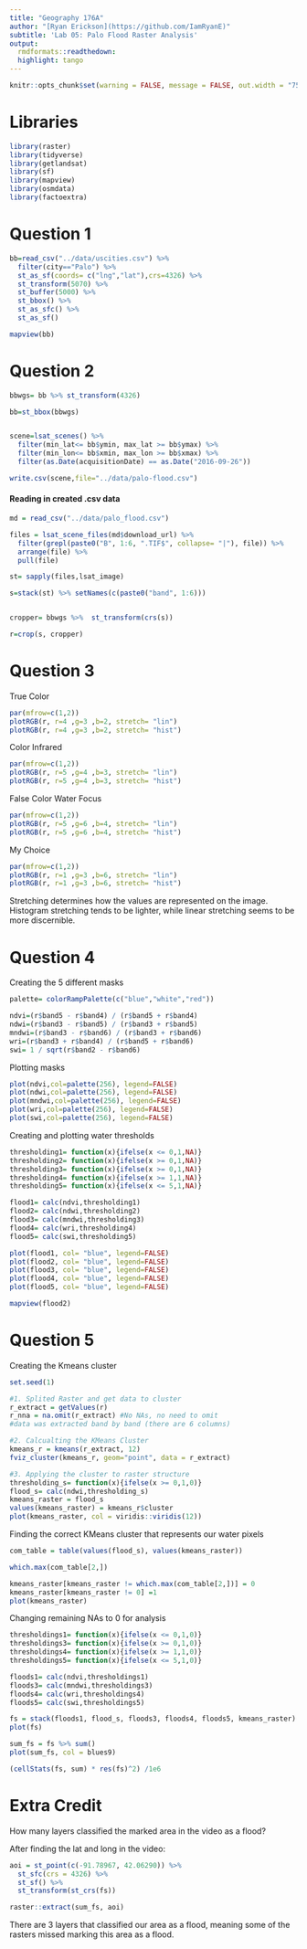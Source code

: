```yaml
---
title: "Geography 176A"
author: "[Ryan Erickson](https://github.com/IamRyanE)"
subtitle: 'Lab 05: Palo Flood Raster Analysis'
output:
  rmdformats::readthedown:
  highlight: tango
---
```


```r
knitr::opts_chunk$set(warning = FALSE, message = FALSE, out.width = "75%", fig.align = 'center')
```

# Libraries

```r
library(raster)
library(tidyverse)
library(getlandsat) 
library(sf) 
library(mapview)
library(osmdata)
library(factoextra)
```
# Question 1
```r
bb=read_csv("../data/uscities.csv") %>%
  filter(city=="Palo") %>%
  st_as_sf(coords= c("lng","lat"),crs=4326) %>%
  st_transform(5070) %>%
  st_buffer(5000) %>%
  st_bbox() %>%
  st_as_sfc() %>%
  st_as_sf()

mapview(bb)
```

# Question 2
```r
bbwgs= bb %>% st_transform(4326)

bb=st_bbox(bbwgs)


scene=lsat_scenes() %>%
  filter(min_lat<= bb$ymin, max_lat >= bb$ymax) %>%
  filter(min_lon<= bb$xmin, max_lon >= bb$xmax) %>%
  filter(as.Date(acquisitionDate) == as.Date("2016-09-26"))

write.csv(scene,file="../data/palo-flood.csv")
```
 

#### Reading in created .csv data
```r
md = read_csv("../data/palo_flood.csv")

files = lsat_scene_files(md$download_url) %>% 
  filter(grepl(paste0("B", 1:6, ".TIF$", collapse= "|"), file)) %>% 
  arrange(file) %>% 
  pull(file)

st= sapply(files,lsat_image)

s=stack(st) %>% setNames(c(paste0("band", 1:6)))


cropper= bbwgs %>%  st_transform(crs(s))

r=crop(s, cropper)
```


# Question 3
True Color
```r
par(mfrow=c(1,2))
plotRGB(r, r=4 ,g=3 ,b=2, stretch= "lin")
plotRGB(r, r=4 ,g=3 ,b=2, stretch= "hist")
```

Color Infrared
```r
par(mfrow=c(1,2))
plotRGB(r, r=5 ,g=4 ,b=3, stretch= "lin")
plotRGB(r, r=5 ,g=4 ,b=3, stretch= "hist")
```

False Color Water Focus
```r
par(mfrow=c(1,2))
plotRGB(r, r=5 ,g=6 ,b=4, stretch= "lin")
plotRGB(r, r=5 ,g=6 ,b=4, stretch= "hist")
```

My Choice
```r
par(mfrow=c(1,2))
plotRGB(r, r=1 ,g=3 ,b=6, stretch= "lin")
plotRGB(r, r=1 ,g=3 ,b=6, stretch= "hist")
```

Stretching determines how the values are represented on the image. Histogram stretching tends to be lighter, while linear
stretching seems to be more discernible. 

# Question 4
Creating the 5 different masks
```r
palette= colorRampPalette(c("blue","white","red"))

ndvi=(r$band5 - r$band4) / (r$band5 + r$band4)
ndwi=(r$band3 - r$band5) / (r$band3 + r$band5)
mndwi=(r$band3 - r$band6) / (r$band3 + r$band6)
wri=(r$band3 + r$band4) / (r$band5 + r$band6)
swi= 1 / sqrt(r$band2 - r$band6)
```

Plotting masks
```r
plot(ndvi,col=palette(256), legend=FALSE)
plot(ndwi,col=palette(256), legend=FALSE)
plot(mndwi,col=palette(256), legend=FALSE)
plot(wri,col=palette(256), legend=FALSE)
plot(swi,col=palette(256), legend=FALSE)
```

Creating and plotting water thresholds
```r
thresholding1= function(x){ifelse(x <= 0,1,NA)}
thresholding2= function(x){ifelse(x >= 0,1,NA)}
thresholding3= function(x){ifelse(x >= 0,1,NA)} 
thresholding4= function(x){ifelse(x >= 1,1,NA)}
thresholding5= function(x){ifelse(x <= 5,1,NA)}

flood1= calc(ndvi,thresholding1)
flood2= calc(ndwi,thresholding2)
flood3= calc(mndwi,thresholding3)
flood4= calc(wri,thresholding4)
flood5= calc(swi,thresholding5)

plot(flood1, col= "blue", legend=FALSE)
plot(flood2, col= "blue", legend=FALSE)
plot(flood3, col= "blue", legend=FALSE)
plot(flood4, col= "blue", legend=FALSE)
plot(flood5, col= "blue", legend=FALSE)

mapview(flood2)
```

# Question 5
Creating the Kmeans cluster
```r
set.seed(1)

#1. Splited Raster and get data to cluster
r_extract = getValues(r)
r_nna = na.omit(r_extract) #No NAs, no need to omit
#data was extracted band by band (there are 6 columns)

#2. Calcualting the KMeans Cluster
kmeans_r = kmeans(r_extract, 12)
fviz_cluster(kmeans_r, geom="point", data = r_extract)

#3. Applying the cluster to raster structure
thresholding_s= function(x){ifelse(x >= 0,1,0)}
flood_s= calc(ndwi,thresholding_s)
kmeans_raster = flood_s
values(kmeans_raster) = kmeans_r$cluster
plot(kmeans_raster, col = viridis::viridis(12))
```

Finding the correct KMeans cluster that represents our water pixels
```r
com_table = table(values(flood_s), values(kmeans_raster))

which.max(com_table[2,])

kmeans_raster[kmeans_raster != which.max(com_table[2,])] = 0
kmeans_raster[kmeans_raster != 0] =1
plot(kmeans_raster)
```

Changing remaining NAs to 0 for analysis
```r
thresholdings1= function(x){ifelse(x <= 0,1,0)}
thresholdings3= function(x){ifelse(x >= 0,1,0)} 
thresholdings4= function(x){ifelse(x >= 1,1,0)}
thresholdings5= function(x){ifelse(x <= 5,1,0)}

floods1= calc(ndvi,thresholdings1)
floods3= calc(mndwi,thresholdings3)
floods4= calc(wri,thresholdings4)
floods5= calc(swi,thresholdings5)

fs = stack(floods1, flood_s, floods3, floods4, floods5, kmeans_raster)
plot(fs)

sum_fs = fs %>% sum() 
plot(sum_fs, col = blues9)

(cellStats(fs, sum) * res(fs)^2) /1e6
```
# Extra Credit
How many layers classified the marked area in the video as a flood? 

After finding the lat and long in the video: 
```r
aoi = st_point(c(-91.78967, 42.06290)) %>% 
  st_sfc(crs = 4326) %>% 
  st_sf() %>% 
  st_transform(st_crs(fs))

raster::extract(sum_fs, aoi)
```
There are 3 layers that classified our area as a flood, meaning some of the rasters missed marking this area as a flood.
